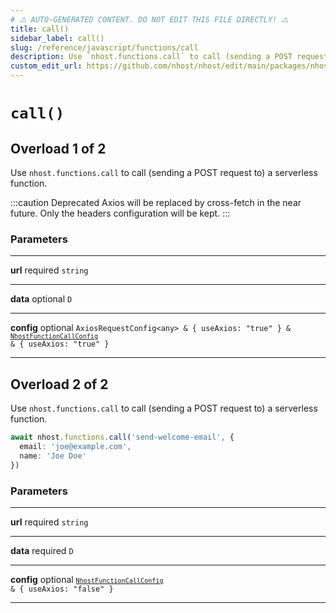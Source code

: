 ```yaml
---
# ⚠️ AUTO-GENERATED CONTENT. DO NOT EDIT THIS FILE DIRECTLY! ⚠️
title: call()
sidebar_label: call()
slug: /reference/javascript/functions/call
description: Use `nhost.functions.call` to call (sending a POST request to) a serverless function.
custom_edit_url: https://github.com/nhost/nhost/edit/main/packages/nhost-js/src/clients/functions/index.ts#L55
---
```


# `call()`

## Overload 1 of 2

Use `nhost.functions.call` to call (sending a POST request to) a serverless function.

:::caution Deprecated
Axios will be replaced by cross-fetch in the near future. Only the headers configuration will be kept.
:::

### Parameters

---

**<span className="parameter-name">url</span>** <span className="optional-status">required</span> <code>string</code>

---

**<span className="parameter-name">data</span>** <span className="optional-status">optional</span> <code>D</code>

---

**<span className="parameter-name">config</span>** <span className="optional-status">optional</span> <code>AxiosRequestConfig&lt;any&gt; &amp; { useAxios: "true" } &amp; [`NhostFunctionCallConfig`](/reference/javascript/functions/types/nhost-function-call-config) &amp; { useAxios: "true" }</code>

---

## Overload 2 of 2

Use `nhost.functions.call` to call (sending a POST request to) a serverless function.

```ts
await nhost.functions.call('send-welcome-email', {
  email: 'joe@example.com',
  name: 'Joe Doe'
})
```

### Parameters

---

**<span className="parameter-name">url</span>** <span className="optional-status">required</span> <code>string</code>

---

**<span className="parameter-name">data</span>** <span className="optional-status">required</span> <code>D</code>

---

**<span className="parameter-name">config</span>** <span className="optional-status">optional</span> <code>[`NhostFunctionCallConfig`](/reference/javascript/functions/types/nhost-function-call-config) &amp; { useAxios: "false" }</code>

---
